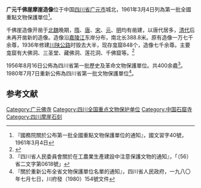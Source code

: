 {{coord|32|28|17|N|105|50|38|E|display=title|scale:10000}}
{{msg:四川省文物保護單位
|名稱 = 千佛岩摩岩造像
|編號 = 15
|圖片 = 
|級別 = S01
|分類 = 
|時代 = [[唐代|唐代]]
|地点 = [[四川省|四川省]][[綿陽專區|綿陽專區]][[廣元縣|廣元縣]]城北十里
|坐標 =
|登錄 = 1956年8月16日
}}
{{msg:四川省文物保護單位
|名稱 = 廣元千佛崖摩崖造像
|編號 = 44
|圖片 = [[File:广元千佛崖摩崖造像.jpg|225px]]
|級別 = 101
|分類 = 石窟寺
|時代 = 唐、宋
|地点 = [[四川省|四川省]][[廣元縣|廣元縣]]
|坐標 =
|登錄 = 1961年3月4日
}}
{{msg:四川省文物保護單位
|名稱 = 千佛岩摩崖造像
|編號 = 36
|圖片 = 
|級別 = S1
|分類 = 
|時代 = [[唐代|唐代]]
|地点 = [[四川省|四川省]][[廣元縣|廣元縣]]
|坐標 =
|登錄 = 1980年7月7日
}}
'''广元千佛崖摩崖造像'''位于中国[[四川省|四川省]][[广元市|广元市]]城北，1961年3月4日列為第一批全國重點文物保護單位<ref>『國務院關於公布第一批全國重點文物保護單位的通知』，國文習字40號，1961年3月4日</ref>。

千佛崖造像开凿于[[北魏|北魏]]晚期，[[隋朝|隋]]、[[唐朝|唐]]、[[宋朝|宋]]、[[元朝|元]]、[[明朝|明]]均有凿建，以唐代居多，[[清朝|清代]]后未再开凿新的造像。造像沿[[嘉陵江|嘉陵江]]东岸分布，南北长388.8米。原有造像一万七千余尊，1936年修建[[川陕公路|川陕公路]]时毁去大半，现存龛窟848个，造像七千余尊。主要龛窟有大佛洞、三圣堂、藏佛洞、莲花洞、千佛窟等。<ref>{{Cite book |title=全国重点文物保护单位·第一至第五批·第Ⅲ卷 |publisher=文物出版社 |year=2004 |isbn=7-5010-1525-2 |pages=124 }}</ref>

1956年8月16日公佈為四川省第一批歷史及革命文物保護單位。共400余龕<ref>『四川省人民委員會關於在工農業生產建設中注意保護文物的通知』，「（56）省二文字第0618號」</ref>。1980年7月7日重新公佈為四川省第一批文物保護單位<ref>『關於重新公布全省文物保護單位名單的通知』，四川省人民政府，一九八〇年七月七日，川府發（1980）154號文件</ref>。

==参考文献==
{{reflist}}
{{四川全国重点文物保护单位}}
{{中國石窟}}
[[Category:广元佛寺|Category:广元佛寺]]
[[Category:四川全国重点文物保护单位|Category:四川全国重点文物保护单位]]
[[Category:中国石窟寺|Category:中国石窟寺]]
[[Category:四川摩崖石刻|Category:四川摩崖石刻]]